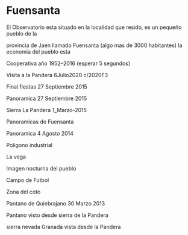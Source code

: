 # Fuensanta

El Observatorio esta situado en la localidad que resido, es un pequeño pueblo de la

provincia de Jaén llamado Fuensanta (algo mas de 3000 habitantes) la economia del pueblo esta
<Imagen src="https://astroccd.files.wordpress.com/2013/03/entradarr.jpg" />

Cooperativa año 1952–2016 (esperar 5 segundos)
<Imagen src="https://astroccd.files.wordpress.com/2020/07/pandera2jpg.jpg" />
<Imagen src="https://astroccd.files.wordpress.com/2020/07/pandera.jpg" />

Visita a la Pandera 6Julio2020 c/2020F3
<Imagen src="https://astroccd.files.wordpress.com/2013/03/fotos-cooperativa-005.gif" />

Final fiestas 27 Septiembre 2015
<Imagen src="https://astroccd.files.wordpress.com/2013/03/mosaico-fiesta-pueblo-27sep2015_re1.jpg" />

Panoramica 27 Septiembre 2015
<Imagen src="https://astroccd.files.wordpress.com/2013/03/panoramica-2-re.jpg" />

Sierra La Pandera 1_Marzo-2015
<Imagen src="https://astroccd.files.wordpress.com/2013/03/cima-pandera.jpg" />
<Imagen src="https://astroccd.files.wordpress.com/2013/03/pantano-1marzo2015.jpg" />
<Imagen src="https://astroccd.files.wordpress.com/2013/03/sierraa-nevadapanoramica_marzo_20115.jpg" />

Panoramicas de Fuensanta
<Imagen src="https://astroccd.files.wordpress.com/2013/03/fuensanta.jpg" />
<Imagen src="https://astroccd.files.wordpress.com/2013/03/panoramica4agosto2014.jpg" />
<Imagen src="https://astroccd.files.wordpress.com/2013/03/sierrar-copia.jpg" />

Panoramica 4 Agosto 2014
<Imagen src="https://astroccd.files.wordpress.com/2013/03/panoramica-pueblo-nevado-8-enero-2010.jpg" />
<Imagen src="https://astroccd.files.wordpress.com/2013/03/panoramica-vega.jpg" />
<Imagen src="https://astroccd.files.wordpress.com/2013/03/mosaico-pro-re.jpg" />

Poligono industrial
<Imagen src="https://astroccd.files.wordpress.com/2013/03/poligono-amanecer.jpg" />
<Imagen src="https://astroccd.files.wordpress.com/2013/03/poligono-industrialimg_1813.jpg" />

La vega
<Imagen src="https://astroccd.files.wordpress.com/2013/03/vega-re-p3252261_1.jpg" />

Imagen nocturna del pueblo
<Imagen src="https://astroccd.files.wordpress.com/2013/03/re-pro-img_1740_filtered.jpg" />

Campo de Futbol
<Imagen src="https://astroccd.files.wordpress.com/2013/03/futbol.jpg" />

Zona del coto
<Imagen src="https://astroccd.files.wordpress.com/2013/03/panorama-2.jpg" />

Pantano de Quiebrajano 30 Marzo 2013
<Imagen src="https://astroccd.files.wordpress.com/2013/03/pantano-quiebrajano-30marzo-2013.jpg" />

Pantano visto desde sierra de la Pandera
<Imagen src="https://astroccd.files.wordpress.com/2013/03/pantano-pandera.jpg" />

sierra nevada Granada vista desde la Pandera
<Imagen src="https://astroccd.files.wordpress.com/2013/03/sierra-nevadapa.jpg" />